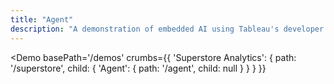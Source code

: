 ```yaml
---
title: "Agent"
description: "A demonstration of embedded AI using Tableau's developer capabilities"
---
```



<Demo
  basePath='/demos'
  crumbs={{
    'Superstore Analytics': {
      path: '/superstore',
      child: {
        'Agent': {
          path: '/agent',
          child: null
        }
      }
    }
  }}
>
  <Agent />
</Demo>
